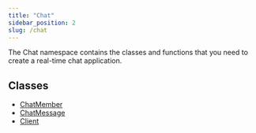 ```yaml
---
title: "Chat"
sidebar_position: 2
slug: /chat
---
```


The Chat namespace contains the classes and functions that you need to create a real-time chat application.

## Classes

- [ChatMember](./chat-chatmember.md)
- [ChatMessage](./chat-chatmessage.md)
- [Client](./chat-client.mdx)
